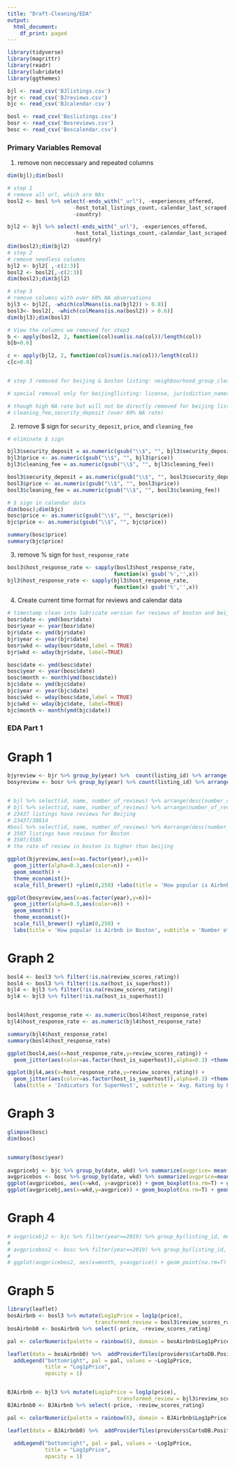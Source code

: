 ---
title: "Draft-Cleaning/EDA"
output:
  html_document:
    df_print: paged
---

```{r message=FALSE, warning=FALSE}
library(tidyverse)
library(magrittr)
library(readr)
library(lubridate)
library(ggthemes)
```

```{r message=FALSE, warning=FALSE}
bjl <- read_csv('BJlistings.csv')
bjr <- read_csv('BJreviews.csv')
bjc <- read_csv('BJcalendar.csv')

bosl <- read_csv('Boslistings.csv')
bosr <- read_csv('Bosreviews.csv')
bosc <- read_csv('Boscalendar.csv')
```

### Primary Variables Removal 

1. remove non neccessary and repeated columns

```{r}
dim(bjl);dim(bosl)

# step 1
# remove all url, which are NAs
bosl2 <- bosl %>% select(-ends_with("_url"), -experiences_offered,
                     -host_total_listings_count,-calendar_last_scraped,
                     -country)

bjl2 <- bjl %>% select(-ends_with("_url"), -experiences_offered,
                     -host_total_listings_count,-calendar_last_scraped,
                     -country)
dim(bosl2);dim(bjl2)
# step 2
# remove needless columns
bjl2 <- bjl2[ ,-c(2:3)]
bosl2 <- bosl2[,-c(2:3)]
dim(bosl2);dim(bjl2)

# step 3
# remove columns with over 60% NA observations
bjl3 <- bjl2[, -which(colMeans(is.na(bjl2)) > 0.8)]
bosl3<- bosl2[, -which(colMeans(is.na(bosl2)) > 0.6)]
dim(bjl3);dim(bosl3)

# View the columns we removed for step3
b <- apply(bosl2, 2, function(col)sum(is.na(col))/length(col))
b[b>0.6]

c <- apply(bjl2, 2, function(col)sum(is.na(col))/length(col))
c[c>0.8]


# step 3 removed for beijing & boston listing: neighbourhood_group_cleansed, square_feet, weekly_price, monthly_price

# special removal only for beijingllisting: license, jurisdiction_names 

# though high NA rate but will not be directly removed for beijing listing:
# cleaning_fee,security_deposit (over 60% NA rate)
```

2. remove $ sign for `security_deposit`, `price`, and `cleaning_fee`
```{r}
# eliminate $ sign 

bjl3$security_deposit = as.numeric(gsub("\\$", "", bjl3$security_deposit))
bjl3$price <- as.numeric(gsub("\\$", "", bjl3$price))
bjl3$cleaning_fee = as.numeric(gsub("\\$", "", bjl3$cleaning_fee))

bosl3$security_deposit = as.numeric(gsub("\\$", "", bosl3$security_deposit))
bosl3$price <- as.numeric(gsub("\\$", "", bosl3$price))
bosl3$cleaning_fee = as.numeric(gsub("\\$", "", bosl3$cleaning_fee))

# $ sign in calendar data
dim(bosc);dim(bjc)
bosc$price <- as.numeric(gsub("\\$", "", bosc$price))
bjc$price <- as.numeric(gsub("\\$", "", bjc$price))

summary(bosc$price)
summary(bjc$price)
```

3. remove % sign for `host_response_rate` 

```{r}
bosl3$host_response_rate <- sapply(bosl3$host_response_rate, 
                                  function(x) gsub('%','',x))
bjl3$host_response_rate <- sapply(bjl3$host_response_rate, 
                                  function(x) gsub('%','',x))
```

4. Create current time format for reviews and calendar data
```{r}
# timestamp clean into lubricate version for reviews of boston and beijing
bosr$date <- ymd(bosr$date)
bosr$year <- year(bosr$date)
bjr$date <- ymd(bjr$date)
bjr$year <- year(bjr$date)
bosr$wkd <- wday(bosr$date,label = TRUE)
bjr$wkd <- wday(bjr$date, label=TRUE)

bosc$date <- ymd(bosc$date)
bosc$year <- year(bosc$date)
bosc$month <- month(ymd(bosc$date))
bjc$date <- ymd(bjc$date)
bjc$year <- year(bjc$date)
bosc$wkd <- wday(bosc$date,label = TRUE)
bjc$wkd <- wday(bjc$date, label=TRUE)
bjc$month <- month(ymd(bjc$date))

```


### EDA Part 1 


# Graph 1
```{r}
bjyreview <- bjr %>% group_by(year) %>%  count(listing_id) %>% arrange(desc(n)) 
bosyreview <- bosr %>% group_by(year) %>% count(listing_id) %>% arrange(desc(n)) 


# bjl %>% select(id, name, number_of_reviews) %>% arrange(desc(number_of_reviews))
# bjl %>% select(id, name, number_of_reviews) %>% arrange(number_of_reviews)
# 23437 listings have reviews for Beijing
# 23437/38814
#bosl %>% select(id, name, number_of_reviews) %>% #arrange(desc(number_of_reviews))
# 3507 listings have reviews for Boston
# 3507/3585
# the rate of review in boston is higher than beijing 

ggplot(bjyreview,aes(x=as.factor(year),y=n))+
  geom_jitter(alpha=0.3,aes(color=n)) +
  geom_smooth() +
  theme_economist()+
  scale_fill_brewer() +ylim(0,250) +labs(title = 'How popular is Airbnb in Beijing', subtitle = 'Number of reviews received for a single listing over years')

ggplot(bosyreview,aes(x=as.factor(year),y=n))+
  geom_jitter(alpha=0.3,aes(color=n)) +
  geom_smooth() +
  theme_economist()+
  scale_fill_brewer() +ylim(0,250) +
  labs(title = 'How popular is Airbnb in Boston', subtitle = 'Number of reviews received for a single listing over years')


```

# Graph 2

```{r}

bosl4 <- bosl3 %>% filter(!is.na(review_scores_rating))
bosl4 <- bosl3 %>% filter(!is.na(host_is_superhost))
bjl4 <- bjl3 %>% filter(!is.na(review_scores_rating))
bjl4 <- bjl3 %>% filter(!is.na(host_is_superhost))


bosl4$host_response_rate <- as.numeric(bosl4$host_response_rate)
bjl4$host_response_rate <- as.numeric(bjl4$host_response_rate)

summary(bjl4$host_response_rate)
summary(bosl4$host_response_rate)

ggplot(bosl4,aes(x=host_response_rate,y=review_scores_rating)) +
  geom_jitter(aes(color=as.factor(host_is_superhost)),alpha=0.3) +theme_economist() +labs(title = 'Indicators for SuperHost', subtitle = 'Avg. Rating by Response Rate in Boston')

ggplot(bjl4,aes(x=host_response_rate,y=review_scores_rating)) +
  geom_jitter(aes(color=as.factor(host_is_superhost)),alpha=0.3) +theme_economist() +
  labs(title = 'Indicators for SuperHost', subtitle = 'Avg. Rating by Response Rate in Beijing')
```


# Graph 3
```{r}
glimpse(bosc)
dim(bosc)


summary(bosc$year)
 
avgpricebj <- bjc %>% group_by(date, wkd) %>% summarize(avgprice= mean(price,na.rm=T))
avgpricebos <- bosc %>% group_by(date, wkd) %>% summarize(avgprice=mean(price,na.rm=T))
ggplot(avgpricebos, aes(x=wkd, y=avgprice)) + geom_boxplot(na.rm=T) + geom_jitter(alpha=0.2) + theme_economist() + labs(title = 'Price Trends over the weekday & weekends in Boston', subtitle = 'avgprice = Avg. price by day')
ggplot(avgpricebj,aes(x=wkd,y=avgprice)) + geom_boxplot(na.rm=T) + geom_jitter(alpha=0.2) +theme_economist() + labs(title = 'Price Trends over the weekday & weekends in Beijing', subtitle = 'avgprice = Avg. price by day')
```

# Graph 4 

```{r}
# avgpricebj2 <- bjc %>% filter(year==2019) %>% group_by(listing_id, month) %>% summarize(avgprice= mean(price,na.rm=T)) 
# 
# avgpricebos2 <- bosc %>% filter(year==2019) %>% group_by(listing_id, month) %>% summarize(avgprice=mean(price,na.rm=T))
# 
# ggplot(avgpricebos2, aes(x=month, y=avgprice)) + geom_point(na.rm=T) + geom_jitter(alpha=0.2) + theme_economist() + labs(title = 'Price Trends over the month in Boston', subtitle = 'avgprice = Avg. price by listing')

```


# Graph 5
```{r}
library(leaflet)
bosAirbnb <- bosl3 %>% mutate(Log1pPrice = log1p(price),
                            transformed_review = bosl3$review_scores_rating^5)
bosAirbnb0 <- bosAirbnb %>% select(-price, -review_scores_rating)

pal <- colorNumeric(palette = rainbow(6), domain = bosAirbnb$Log1pPrice)

leaflet(data = bosAirbnb0) %>%  addProviderTiles(providers$CartoDB.Positron) %>% addCircleMarkers(~longitude, ~latitude, color = ~pal(Log1pPrice), weight = 1, radius=1.5, fillOpacity = 1, opacity = 1,label = paste("Neighbourhood:", bosAirbnb0$neighbourhood_cleansed)) %>% 
  addLegend("bottomright", pal = pal, values = ~Log1pPrice,
            title = "Log1pPrice",
            opacity = 1)


BJAirbnb <- bjl3 %>% mutate(Log1pPrice = log1p(price),
                                   transformed_review = bjl3$review_scores_rating^5)
BJAirbnb0 <- BJAirbnb %>% select(-price, -review_scores_rating)

pal <- colorNumeric(palette = rainbow(6), domain = BJAirbnb$Log1pPrice)

leaflet(data = BJAirbnb0) %>%  addProviderTiles(providers$CartoDB.Positron) %>% addCircleMarkers(~longitude, ~latitude, color = ~pal(Log1pPrice), weight = 1, radius=1.5, fillOpacity = 1, opacity = 1,
                                                                                               label = paste("Neighbourhood:", BJAirbnb0$neighbourhood_cleansed)) %>% 
  addLegend("bottomright", pal = pal, values = ~Log1pPrice,
            title = "Log1pPrice",
            opacity = 1)



```

